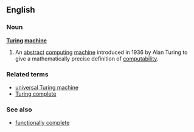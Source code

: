==English==
===Noun===
'''[[Turing]] [[machine]]'''

# {{comptheory}} An [[abstract]] [[computing]] [[machine]] introduced in 1936 by Alan Turing to give a mathematically precise definition of [[computability]].

===Related terms===
*[[universal Turing machine]]
*[[Turing complete]]

===See also===
*[[functionally complete]]

{{wikipedia}}